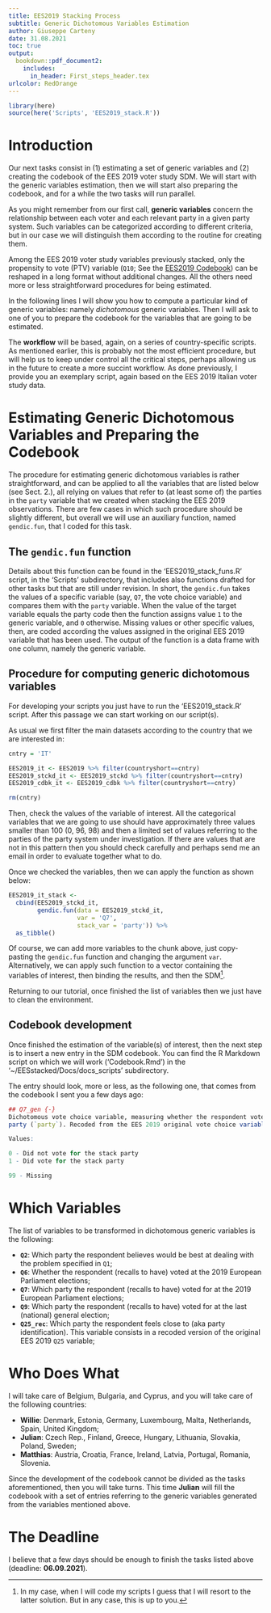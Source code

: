 ```yaml
---
title: EES2019 Stacking Process 
subtitle: Generic Dichotomous Variables Estimation 
author: Giuseppe Carteny
date: 31.08.2021 
toc: true
output: 
  bookdown::pdf_document2:
    includes:
      in_header: First_steps_header.tex
urlcolor: RedOrange
--- 
```


```r

library(here)
source(here('Scripts', 'EES2019_stack.R'))

```

# Introduction 

Our next tasks consist in (1) estimating a set of generic variables and (2) creating the codebook of the 
EES 2019 voter study SDM. We will start with the generic variables estimation, then we will start also 
preparing the codebook, and for a while the two tasks will run parallel.

As you might remember from our first call, **generic variables** concern the relationship between each 
voter and each relevant party in a given party system. Such variables can be categorized according to 
different criteria, but in our case we will distinguish them according to the routine for creating them.

Among the EES 2019 voter study variables previously stacked, only the propensity to vote (PTV) variable 
(`Q10`; See the [EES2019 Codebook](https://dbk.gesis.org/dbksearch/download.asp?id=67448)) can be 
reshaped in a long format without additional changes. All the others need more or less straightforward 
procedures for being estimated.  

In the following lines I will show you how to compute a particular kind of generic variables: 
namely *dichotomous* generic variables. Then I will ask to one of you to prepare the codebook for 
the variables that are going to be estimated.

The **workflow** will be based, again, on a series of country-specific scripts. As mentioned earlier, this 
is probably not the most efficient procedure, but will help us to keep under control all the critical 
steps, perhaps allowing us in the future to create a more succint workflow. As done previously, I 
provide you an exemplary script, again based on the EES 2019 Italian voter study data. 

# Estimating Generic Dichotomous Variables and Preparing the Codebook

The procedure for estimating generic dichotomous variables is rather straightforward, and can be applied 
to all the variables that are listed below (see Sect. 2.), all relying on values that refer to (at least
some of) the parties in the `party` variable that we created when stacking the EES 2019 observations. 
There are few cases in which such procedure should be slightly different, but overall we will use an 
auxiliary function, named `gendic.fun`, that I coded for this task. 

## The `gendic.fun` function

Details about this function can be found in the 'EES2019_stack_funs.R' script, in the 'Scripts' 
subdirectory, that includes also functions drafted for other tasks but that are still under revision. In 
short, the `gendic.fun` takes the values of a specific variable (say, `Q7`, the vote choice variable) 
and compares them with the `party` variable. When the value of the target variable equals the party code 
then the function assigns value `1` to the generic variable, and `0` otherwise. Missing values or other 
specific values, then, are coded according the values assigned in the original EES 2019 variable that 
has been used. The output of the function is a data frame with one column, namely the generic variable.

## Procedure for computing generic dichotomous variables

For developing your scripts you just have to run the 'EES2019_stack.R' script. After this passage we 
can start working on our script(s).

As usual we first filter the main datasets according to the country that we are interested in:

```r
cntry = 'IT'

EES2019_it <- EES2019 %>% filter(countryshort==cntry)
EES2019_stckd_it <- EES2019_stckd %>% filter(countryshort==cntry)
EES2019_cdbk_it <- EES2019_cdbk %>% filter(countryshort==cntry)

rm(cntry)

```

Then, check the values of the variable of interest. All the categorical variables that we are going to 
use should have approximately three values smaller than 100 (0, 96, 98) and then a limited set of values 
referring to the parties of the party system under investigation. If there are values that are not in 
this pattern then you should check carefully and perhaps send me an email in order to evaluate together 
what to do.

Once we checked the variables, then we can apply the function as shown below: 

```r

EES2019_it_stack <- 
  cbind(EES2019_stckd_it,  
        gendic.fun(data = EES2019_stckd_it, 
                   var = 'Q7', 
                   stack_var = 'party')) %>% 
  as_tibble()


```

Of course, we can add more variables to the chunk above, just copy-pasting the `gendic.fun` function 
and changing the argument `var`. Alternatively, we can apply such function to a vector containing the 
variables of interest, then binding the results, and then the SDM^[In my case, when I will code my 
scripts I guess that I will resort to the latter solution. But in any case, this is up to you.].  

Returning to our tutorial, once finished the list of variables then we just have to clean the 
environment. 

## Codebook development

Once finished the estimation of the variable(s) of interest, then the next step is to insert a new entry 
in the SDM codebook. You can find the R Markdown script on which we will work ('Codebook.Rmd') in the 
'~/EESstacked/Docs/docs_scripts' subdirectory. 

The entry should look, more or less, as the following one, that comes from the codebook I sent you a 
few days ago: 

```r

## Q7_gen {-}
Dichotomous vote choice variable, measuring whether the respondent voted for the stack 
party (`party`). Recoded from the EES 2019 original vote choice variable (`votech`).

Values: 

0 - Did not vote for the stack party  
1 - Did vote for the stack party

99 - Missing

```

# Which Variables

The list of variables to be transformed in dichotomous generic variables is the following: 

* **`Q2`**: Which party the respondent believes would be best at dealing with the problem specified in 
`Q1`;
* **`Q6`**: Whether the respondent (recalls to have) voted at the 2019 European Parliament elections;
* **`Q7`**: Which party the respondent (recalls to have) voted for at the 2019 European Parliament elections;
* **`Q9`**: Which party the respondent (recalls to have) voted for at the last (national) general election;
* **`Q25_rec`**: Which party the respondent feels close to (aka party identification). This variable 
consists in a recoded version of the original EES 2019 `Q25` variable;

# Who Does What 

I will take care of Belgium, Bulgaria, and Cyprus, and you will take care of the following countries: 

- **Willie**: Denmark, Estonia, Germany, Luxembourg, Malta, Netherlands, Spain, United Kingdom;
- **Julian**: Czech Rep., Finland, Greece, Hungary, Lithuania, Slovakia, Poland, Sweden;
- **Matthias**: Austria, Croatia, France, Ireland, Latvia, Portugal, Romania, Slovenia.

Since the development of the codebook cannot be divided as the tasks aforementioned, then you will take 
turns. This time **Julian** will fill the codebook with a set of entries referring to the generic 
variables generated from the variables mentioned above.

# The Deadline

I believe that a few days should be enough to finish the tasks listed above (deadline: **06.09.2021**).


